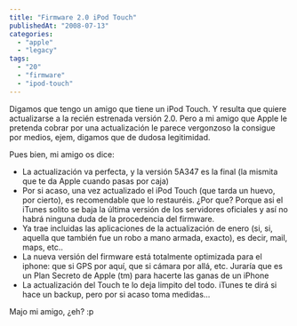 ```yaml
---
title: "Firmware 2.0 iPod Touch"
publishedAt: "2008-07-13"
categories: 
  - "apple"
  - "legacy"
tags: 
  - "20"
  - "firmware"
  - "ipod-touch"
---
```


Digamos que tengo un amigo que tiene un iPod Touch. Y resulta que quiere actualizarse a la recién estrenada versión 2.0. Pero a mi amigo que Apple le pretenda cobrar por una actualización le parece vergonzoso la consigue por medios, ejem, digamos que de dudosa legitimidad.

Pues bien, mi amigo os dice:

- La actualización va perfecta, y la versión 5A347 es la final (la mismita que te da Apple cuando pasas por caja)
- Por si acaso, una vez actualizado el iPod Touch (que tarda un huevo, por cierto), es recomendable que lo restauréis. ¿Por que? Porque asi el iTunes solito se baja la última versión de los servidores oficiales y así no habrá ninguna duda de la procedencia del firmware.
- Ya trae incluidas las aplicaciones de la actualización de enero (si, si, aquella que también fue un robo a mano armada, exacto), es decir, mail, maps, etc..
- La nueva versión del firmware está totalmente optimizada para el iphone: que si GPS por aquí, que si cámara por allá, etc. Juraría que es un Plan Secreto de Apple (tm) para hacerte las ganas de un iPhone
- La actualización del Touch te lo deja limpito del todo. iTunes te dirá si hace un backup, pero por si acaso toma medidas...

Majo mi amigo, ¿eh? :p
